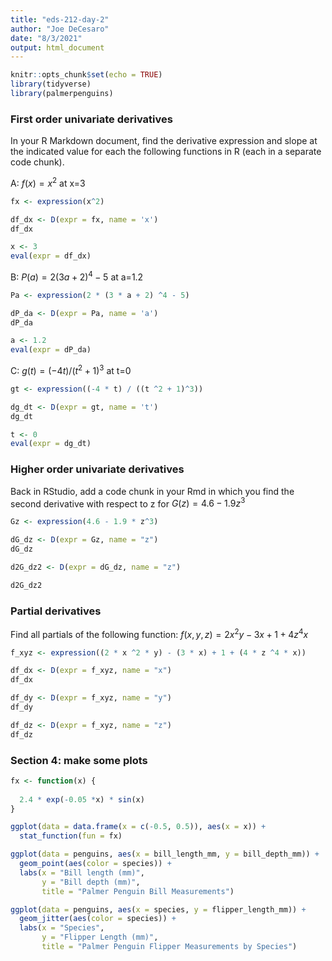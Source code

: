 ```yaml
---
title: "eds-212-day-2"
author: "Joe DeCesaro"
date: "8/3/2021"
output: html_document
---
```


```r
knitr::opts_chunk$set(echo = TRUE)
library(tidyverse)
library(palmerpenguins)
```

### First order univariate derivatives

In your R Markdown document, find the derivative expression and slope at the indicated value for each the following functions in R (each in a separate code chunk).

A: $f(x)=x^2$ at x=3
```r
fx <- expression(x^2)

df_dx <- D(expr = fx, name = 'x')
df_dx

x <- 3
eval(expr = df_dx)
```

B: $P(a)=2(3a+2)^4-5$ at a=1.2
```r
Pa <- expression(2 * (3 * a + 2) ^4 - 5)

dP_da <- D(expr = Pa, name = 'a')
dP_da

a <- 1.2
eval(expr = dP_da)
```

C: $g(t)=(-4t)/(t^2+1)^3$ at t=0
```r
gt <- expression((-4 * t) / ((t ^2 + 1)^3))

dg_dt <- D(expr = gt, name = 't')
dg_dt

t <- 0
eval(expr = dg_dt)
```

### Higher order univariate derivatives
Back in RStudio, add a code chunk in your Rmd in which you find the second derivative with respect to z
for $G(z)=4.6−1.9z^3$
```r
Gz <- expression(4.6 - 1.9 * z^3)

dG_dz <- D(expr = Gz, name = "z")
dG_dz

d2G_dz2 <- D(expr = dG_dz, name = "z")

d2G_dz2
```

### Partial derivatives
Find all partials of the following function: $f(x,y,z)=2x^2y−3x+1+4z^4x$
```r
f_xyz <- expression((2 * x ^2 * y) - (3 * x) + 1 + (4 * z ^4 * x))

df_dx <- D(expr = f_xyz, name = "x")
df_dx

df_dy <- D(expr = f_xyz, name = "y")
df_dy

df_dz <- D(expr = f_xyz, name = "z")
df_dz
```

### Section 4: make some plots

```r
fx <- function(x) {
  
  2.4 * exp(-0.05 *x) * sin(x)
}

ggplot(data = data.frame(x = c(-0.5, 0.5)), aes(x = x)) + 
  stat_function(fun = fx)
```

```r
ggplot(data = penguins, aes(x = bill_length_mm, y = bill_depth_mm)) +
  geom_point(aes(color = species)) +
  labs(x = "Bill length (mm)",
       y = "Bill depth (mm)",
       title = "Palmer Penguin Bill Measurements")

```

```r
ggplot(data = penguins, aes(x = species, y = flipper_length_mm)) +
  geom_jitter(aes(color = species)) +
  labs(x = "Species",
       y = "Flipper Length (mm)",
       title = "Palmer Penguin Flipper Measurements by Species")
```

